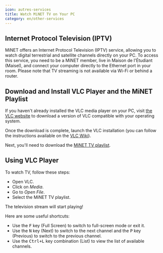 ```yaml
---
icon: autres-services
title: Watch MiNET TV on Your PC
category: en/other-services
---
```


## Internet Protocol Television (IPTV)

MiNET offers an Internet Protocol Television (IPTV) service, allowing you to watch digital terrestrial and satellite channels directly on your PC. To access this service, you need to be a MiNET member, live in Maison de l'Étudiant (Maisel), and connect your computer directly to the Ethernet port in your room. Please note that TV streaming is not available via Wi-Fi or behind a router.

## Download and Install VLC Player and the MiNET Playlist

If you haven't already installed the VLC media player on your PC, visit [the VLC website](http://www.videolan.org/vlc/#download) to download a version of VLC compatible with your operating system.

Once the download is complete, launch the VLC installation (you can follow the instructions available on the [VLC Wiki](https://wiki.videolan.org/Documentation:Installing_VLC/)).

Next, you'll need to download the <a href="/TV-MiNET.xspf" download>MiNET TV playlist</a>.

## Using VLC Player

To watch TV, follow these steps:
- Open VLC.
- Click on *Media*.
- Go to *Open File*.
- Select the MiNET TV playlist.

The television stream will start playing!

Here are some useful shortcuts:
- Use the <KBD>F</KBD> key (Full Screen) to switch to full-screen mode or exit it.
- Use the <KBD>N</KBD> key (Next) to switch to the next channel and the <KBD>P</KBD> key (Previous) to switch to the previous channel.
- Use the <KBD>Ctrl+L</KBD> key combination (List) to view the list of available channels.
